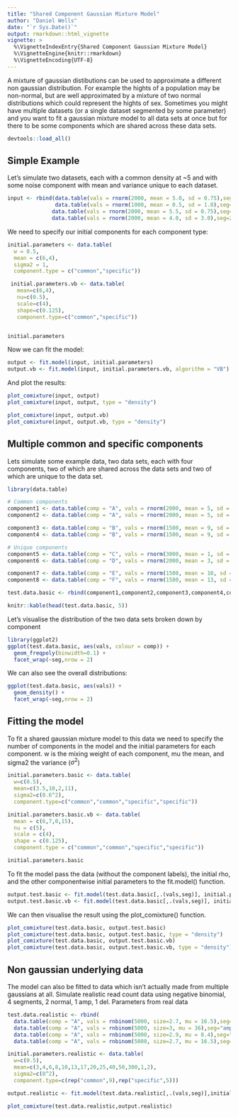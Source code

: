 ```yaml
---
title: "Shared Component Gaussian Mixture Model"
author: "Daniel Wells"
date: "`r Sys.Date()`"
output: rmarkdown::html_vignette
vignette: >
  %\VignetteIndexEntry{Shared Component Gaussian Mixture Model}
  %\VignetteEngine{knitr::rmarkdown}
  %\VignetteEncoding{UTF-8}
---
```


A mixture of gaussian distibutions can be used to approximate a different non gaussian distribution. For example the hights of a population may be non-normal, but are well approximated by a mixture of two normal distributions which could represent the hights of sex. Sometimes you might have multiple datasets (or a single dataset segmented by some parameter) and you want to fit a gaussian mixture model to all data sets at once but for there to be some components which are shared across these data sets.

```r
devtools::load_all()
```

## Simple Example

Let's simulate two datasets, each with a common density at ~5 and with some noise component with mean and variance unique to each dataset.

```r
input <- rbind(data.table(vals = rnorm(2000, mean = 5.0, sd = 0.75),seg=1),
               data.table(vals = rnorm(1000, mean = 0.5, sd = 1.0),seg=1),
              data.table(vals = rnorm(2000, mean = 5.5, sd = 0.75),seg=2),
              data.table(vals = rnorm(2000, mean = 4.0, sd = 3.0),seg=2))
```

We need to specify our initial components for each component type:

```r
initial.parameters <- data.table(
  w = 0.5,
  mean = c(6,4),
  sigma2 = 1,
  component.type = c("common","specific"))

 initial.parameters.vb <- data.table(
   mean=c(6,4),
   nu=c(0.5),
   scale=c(4),
   shape=c(0.125),
   component.type=c("common","specific"))


initial.parameters
```

Now we can fit the model:

```r
output <- fit.model(input, initial.parameters)
output.vb <- fit.model(input, initial.parameters.vb, algorithm = "VB")
```

And plot the results:

```r
plot_comixture(input, output)
plot_comixture(input, output, type = "density")

plot_comixture(input, output.vb)
plot_comixture(input, output.vb, type = "density")
```

## Multiple common and specific components

Lets simulate some example data, two data sets, each with four components, two of which are shared across the data sets and two of which are unique to the data set.

```r
library(data.table)

# Common components
component1 <- data.table(comp = "A", vals = rnorm(2000, mean = 5, sd = 0.5), seg = 1)
component2 <- data.table(comp = "A", vals = rnorm(2000, mean = 5, sd = 0.5), seg = 2)

component3 <- data.table(comp = "B", vals = rnorm(1500, mean = 9, sd = 0.5), seg = 1)
component4 <- data.table(comp = "B", vals = rnorm(1500, mean = 9, sd = 0.5), seg = 2)

# Unique components
component5 <- data.table(comp = "C", vals = rnorm(3000, mean = 1, sd = 0.5), seg = 1)
component6 <- data.table(comp = "D", vals = rnorm(2000, mean = 3, sd = 0.5), seg = 2)

component7 <- data.table(comp = "E", vals = rnorm(1500, mean = 10, sd = 0.5), seg = 1)
component8 <- data.table(comp = "F", vals = rnorm(1500, mean = 13, sd = 0.5), seg = 2)

test.data.basic <- rbind(component1,component2,component3,component4,component5,component6,component7,component8)

knitr::kable(head(test.data.basic, 5))

```

Let's visualise the distribution of the two data sets broken down by component

```r
library(ggplot2)
ggplot(test.data.basic, aes(vals, colour = comp)) +
  geom_freqpoly(binwidth=0.1) +
  facet_wrap(~seg,nrow = 2)
```

We can also see the overall distributions:
```r
ggplot(test.data.basic, aes(vals)) +
  geom_density() +
  facet_wrap(~seg,nrow = 2)
```

## Fitting the model

To fit a shared gaussian mixture model to this data we need to specify the number of components in the model and the initial parameters for each component. w is the mixing weight of each component, mu the mean, and sigma2 the variance ($\sigma^2$)

```r
initial.parameters.basic <- data.table(
  w=c(0.5),
  mean=c(3.5,10,2,11),
  sigma2=c(0.6^2),
  component.type=c("common","common","specific","specific"))

initial.parameters.basic.vb <- data.table(
  mean = c(6,7,0,15),
  nu = c(5),
  scale = c(4),
  shape = c(0.125),
  component.type = c("common","common","specific","specific"))

initial.parameters.basic
```

To fit the model pass the data (without the component labels), the initial rho, and the other componentwise initial parameters to the fit.model() function.

```r
output.test.basic <- fit.model(test.data.basic[,.(vals,seg)], initial.parameters.basic)
output.test.basic.vb <- fit.model(test.data.basic[,.(vals,seg)], initial.parameters.basic.vb, max.iterations=50, algorithm="VB")
```

We can then visualise the result using the plot_comixture() function.
```r
plot_comixture(test.data.basic, output.test.basic)
plot_comixture(test.data.basic, output.test.basic, type = "density")
plot_comixture(test.data.basic, output.test.basic.vb)
plot_comixture(test.data.basic, output.test.basic.vb, type = "density")
```

## Non gaussian underlying data

The model can also be fitted to data which isn't actually made from multiple gaussians at all. Simulate realistic read count data using negative binomial, 4 segments, 2 normal, 1 amp, 1 del. Parameters from real data

```r
test.data.realistic <- rbind(
  data.table(comp = "A", vals = rnbinom(5000, size=2.7, mu = 16.5),seg="normal.1"),
  data.table(comp = "A", vals = rnbinom(5000, size=3, mu = 36),seg="amplified.1"),
  data.table(comp = "A", vals = rnbinom(5000, size=2.9, mu = 8.4),seg="deleted.1"),
  data.table(comp = "A", vals = rnbinom(5000, size=2.7, mu = 16.5),seg="normal.2"))

initial.parameters.realistic <- data.table(
  w=c(0.5),
  mean=c(3,4,6,8,10,13,17,20,25,40,50,300,1,2),
  sigma2=c(8^2),
  component.type=c(rep("common",9),rep("specific",5)))

output.realistic <- fit.model(test.data.realistic[,.(vals,seg)],initial.parameters.realistic, max.iterations=12)

plot_comixture(test.data.realistic,output.realistic)
```
